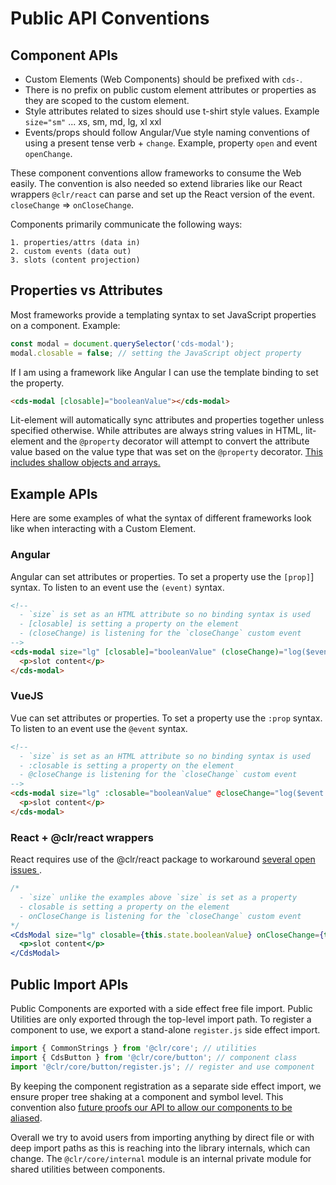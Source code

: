 
<Meta title="Internal/Documentation/Public API" />

# Public API Conventions

## Component APIs

- Custom Elements (Web Components) should be prefixed with `cds-`.
- There is no prefix on public custom element attributes or properties as they
  are scoped to the custom element.
- Style attributes related to sizes should use t-shirt style values. Example
  `size="sm"` ... xs, sm, md, lg, xl xxl
- Events/props should follow Angular/Vue style naming conventions of using a
  present tense verb + `change`. Example, property `open` and event `openChange`.

These component conventions allow frameworks to consume the Web easily. The convention
is also needed so extend libraries like our React wrappers `@clr/react` can parse
and set up the React version of the event. `closeChange` => `onCloseChange`.

Components primarily communicate the following ways:

```
1. properties/attrs (data in)
2. custom events (data out)
3. slots (content projection)
```

## Properties vs Attributes

Most frameworks provide a templating syntax to set JavaScript properties on a component.
Example:

```typescript
const modal = document.querySelector('cds-modal');
modal.closable = false; // setting the JavaScript object property
```

If I am using a framework like Angular I can use the template binding to
set the property.

```html
<cds-modal [closable]="booleanValue"></cds-modal>
```

Lit-element will automatically sync attributes and properties together unless
specified otherwise. While attributes are always string values in HTML, lit-element
and the `@property` decorator will attempt to convert the attribute value based
on the value type that was set on the `@property` decorator. [This includes shallow objects and arrays.](https://lit-element.polymer-project.org/guide/properties#initialize-markup)

## Example APIs

Here are some examples of what the syntax of different frameworks look like
when interacting with a Custom Element.

### Angular

Angular can set attributes or properties. To set a property use the `[prop]`]
syntax. To listen to an event use the `(event)` syntax.

```html
<!--
  - `size` is set as an HTML attribute so no binding syntax is used
  - [closable] is setting a property on the element
  - (closeChange) is listening for the `closeChange` custom event
-->
<cds-modal size="lg" [closable]="booleanValue" (closeChange)="log($event.detail)">
  <p>slot content</p>
</cds-modal>
```

### VueJS

Vue can set attributes or properties. To set a property use the `:prop` syntax.
To listen to an event use the `@event` syntax.

```html
<!--
  - `size` is set as an HTML attribute so no binding syntax is used
  - :closable is setting a property on the element
  - @closeChange is listening for the `closeChange` custom event
-->
<cds-modal size="lg" :closable="booleanValue" @closeChange="log($event.detail)">
  <p>slot content</p>
</cds-modal>
```

### React + @clr/react wrappers

<cds-alert-group status="danger" cds-layout="m-y:lg">
  <cds-alert>
    React requires use of the @clr/react package to workaround
    <a cds-text="link" href="https://custom-elements-everywhere.com/#react">
      several open issues
    </a>.
  </cds-alert>
</cds-alert-group>

```jsx
/*
  - `size` unlike the examples above `size` is set as a property
  - closable is setting a property on the element
  - onCloseChange is listening for the `closeChange` custom event
*/
<CdsModal size="lg" closable={this.state.booleanValue} onCloseChange={this.log}>
  <p>slot content</p>
</CdsModal>
```

## Public Import APIs

Public Components are exported with a side effect free file import. Public
Utilities are only exported through the top-level import path. To register a
component to use, we export a stand-alone `register.js` side effect import.

```typescript
import { CommonStrings } from '@clr/core'; // utilities
import { CdsButton } from '@clr/core/button'; // component class
import '@clr/core/button/register.js'; // register and use component
```

By keeping the component registration as a separate side effect import, we ensure
proper tree shaking at a component and symbol level. This convention also [future
proofs our API to allow our components to be aliased](https://github.com/w3c/webcomponents/issues/716).

Overall we try to avoid users from importing anything by direct file
or with deep import paths as this is reaching into the library internals, which
can change. The `@clr/core/internal` module is an internal private module for shared
utilities between components.
